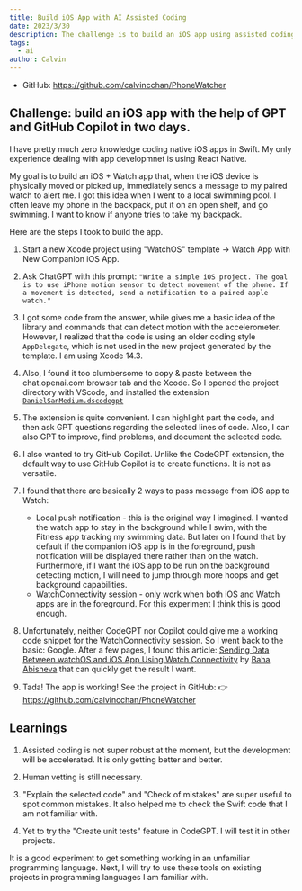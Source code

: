 ```yaml
---
title: Build iOS App with AI Assisted Coding
date: 2023/3/30
description: The challenge is to build an iOS app using assisted coding with GPT and GitHub Copilot in two days. The purpose of the app is to detect movement of the phone and send a notification to a paired Apple watch.
tags:
  - ai
author: Calvin
---
```


- GitHub: https://github.com/calvincchan/PhoneWatcher

## Challenge: build an iOS app with the help of GPT and GitHub Copilot in two days.

I have pretty much zero knowledge coding native iOS apps in Swift. My only experience dealing with app developmnet is using React Native.

My goal is to build an iOS + Watch app that, when the iOS device is physically moved or picked up, immediately sends a message to my paired watch to alert me. I got this idea when I went to a local swimming pool. I often leave my phone in the backpack, put it on an open shelf, and go swimming. I want to know if anyone tries to take my backpack.

Here are the steps I took to build the app.

1. Start a new Xcode project using "WatchOS" template -> Watch App with New Companion iOS App.

2. Ask ChatGPT with this prompt:
   `"Write a simple iOS project. The goal is to use iPhone motion sensor to detect movement of the phone. If a movement is detected, send a notification to a paired apple watch."`

3. I got some code from the answer, while gives me a basic idea of the library and commands that can detect motion with the accelerometer. However, I realized that the code is using an older coding style `AppDelegate`, which is not used in the new project generated by the template. I am using Xcode 14.3.

4. Also, I found it too clumbersome to copy & paste between the chat.openai.com browser tab and the Xcode. So I opened the project directory with VScode, and installed the extension [`DanielSanMedium.dscodegpt`](https://marketplace.visualstudio.com/items?itemName=DanielSanMedium.dscodegpt)

5. The extension is quite convenient. I can highlight part the code, and then ask GPT questions regarding the selected lines of code. Also, I can also GPT to improve, find problems, and document the selected code.

6. I also wanted to try GitHub Copilot. Unlike the CodeGPT extension, the default way to use GitHub Copilot is to create functions. It is not as versatile.

7. I found that there are basically 2 ways to pass message from iOS app to Watch:

   - Local push notification - this is the original way I imagined. I wanted the watch app to stay in the background while I swim, with the Fitness app tracking my swimming data. But later on I found that by default if the companion iOS app is in the foreground, push notification will be displayed there rather than on the watch. Furthermore, if I want the iOS app to be run on the background detecting motion, I will need to jump through more hoops and get background capabilities.
   - WatchConnectivity session - only work when both iOS and Watch apps are in the foreground. For this experiment I think this is good enough.

8. Unfortunately, neither CodeGPT nor Copilot could give me a working code snippet for the WatchConnectivity session. So I went back to the basic: Google. After a few pages, I found this article: [Sending Data Between watchOS and iOS App Using Watch Connectivity](https://betterprogramming.pub/sending-data-between-watchos-and-ios-apps-cf924e21b3c2) by [Baha Abisheva](https://medium.com/@bahalek) that can quickly get the result I want.

9. Tada! The app is working! See the project in GitHub:
   👉 https://github.com/calvincchan/PhoneWatcher

## Learnings

1. Assisted coding is not super robust at the moment, but the development will be accelerated. It is only getting better and better.

2. Human vetting is still necessary.

3. "Explain the selected code" and "Check of mistakes" are super useful to spot common mistakes. It also helped me to check the Swift code that I am not familiar with.

4. Yet to try the "Create unit tests" feature in CodeGPT. I will test it in other projects.

It is a good experiment to get something working in an unfamiliar programming language. Next, I will try to use these tools on existing projects in programming languages I am familiar with.
